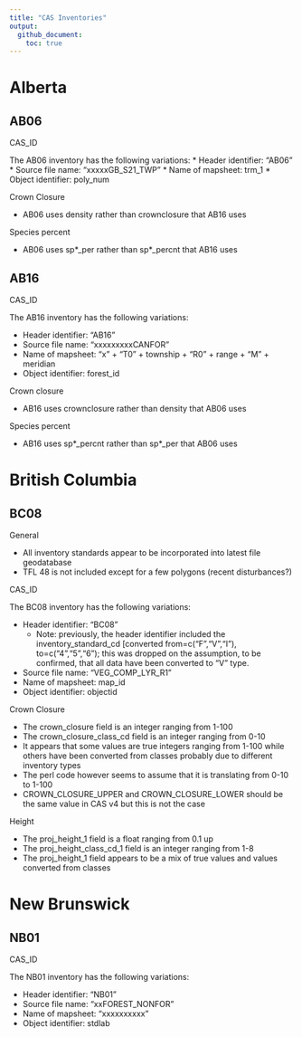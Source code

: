 ```yaml
---
title: "CAS Inventories"
output:
  github_document:
    toc: true
---
```


# Alberta

## AB06

CAS_ID

The AB06 inventory has the following variations:
  * Header identifier: "AB06"
  * Source file name: "xxxxxGB_S21_TWP"
  * Name of mapsheet: trm_1
  * Object identifier: poly_num

Crown Closure

  * AB06 uses density rather than crownclosure that AB16 uses

Species percent

  * AB06 uses sp*_per rather than sp*_percnt that AB16 uses

## AB16

CAS_ID

The AB16 inventory has the following variations:

  * Header identifier: "AB16"
  * Source file name: "xxxxxxxxxCANFOR"
  * Name of mapsheet: "x" + "T0" + township + "R0" + range + "M" + meridian
  * Object identifier: forest_id

Crown closure

  * AB16 uses crownclosure rather than density that AB06 uses

Species percent

  * AB16 uses sp*_percnt rather than sp*_per that AB06 uses


# British Columbia

## BC08

General

  * All inventory standards appear to be incorporated into latest file geodatabase
  * TFL 48 is not included except for a few polygons (recent disturbances?)

CAS_ID

The BC08 inventory has the following variations:

  * Header identifier: "BC08"
    - Note: previously, the header identifier included the inventory_standard_cd [converted from=c("F","V","I"), to=c("4","5","6"); this was dropped on the assumption, to be confirmed, that all data have been converted to "V" type.
  * Source file name: "VEG_COMP_LYR_R1"
  * Name of mapsheet: map_id
  * Object identifier: objectid

Crown Closure
  
  * The crown_closure field is an integer ranging from 1-100
  * The crown_closure_class_cd field is an integer ranging from 0-10
  * It appears that some values are true integers ranging from 1-100 while others have been converted from classes probably due to different inventory types
  * The perl code however seems to assume that it is translating from 0-10 to 1-100
  * CROWN_CLOSURE_UPPER and CROWN_CLOSURE_LOWER should be the same value in CAS v4 but this is not the case

Height

  * The proj_height_1 field is a float ranging from 0.1 up
  * The proj_height_class_cd_1 field is an integer ranging from 1-8
  * The proj_height_1 field appears to be a mix of true values and values converted from classes

# New Brunswick

## NB01

CAS_ID

The NB01 inventory has the following variations:

  * Header identifier: "NB01"
  * Source file name: "xxFOREST_NONFOR"
  * Name of mapsheet: "xxxxxxxxxx"
  * Object identifier: stdlab

